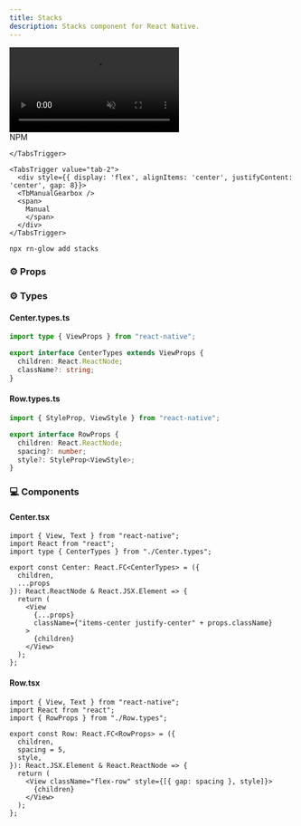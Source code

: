 ```yaml
---
title: Stacks
description: Stacks component for React Native.
---
```



<div className="flex justify-center items-center my-8">
  <video
    src="/avatar.mp4"
    autoPlay
    muted
    loop
    className="rounded-2xl"
    style={{ width: "80%", maxWidth: "960px", height: "auto" }}
  />
</div>

<Tabs defaultValue="tab-1">
<TabsList>
    <TabsTrigger value="tab-1">
      <div style={{ display: 'flex', alignItems: 'center', gap: 8 }}>
        <SiNpm />
        <span>NPM</span>
      </div>

    </TabsTrigger>

    <TabsTrigger value="tab-2">
      <div style={{ display: 'flex', alignItems: 'center', justifyContent: 'center', gap: 8}}>
      <TbManualGearbox />
      <span>
        Manual
        </span>
      </div>
    </TabsTrigger>

  </TabsList>

<TabsContent value="tab-1">
  
```bash
npx rn-glow add stacks
```


### ⚙️ Props



  </TabsContent>
</Tabs>

### ⚙️ Types
#### Center.types.ts

```ts
import type { ViewProps } from "react-native";

export interface CenterTypes extends ViewProps {
  children: React.ReactNode;
  className?: string;
}
```

#### Row.types.ts

```ts
import { StyleProp, ViewStyle } from "react-native";

export interface RowProps {
  children: React.ReactNode;
  spacing?: number;
  style?: StyleProp<ViewStyle>;
}
```

### 💻 Components
#### Center.tsx

```tsx
import { View, Text } from "react-native";
import React from "react";
import type { CenterTypes } from "./Center.types";

export const Center: React.FC<CenterTypes> = ({
  children,
  ...props
}): React.ReactNode & React.JSX.Element => {
  return (
    <View
      {...props}
      className={"items-center justify-center" + props.className}
    >
      {children}
    </View>
  );
};
```

#### Row.tsx

```tsx
import { View, Text } from "react-native";
import React from "react";
import { RowProps } from "./Row.types";

export const Row: React.FC<RowProps> = ({
  children,
  spacing = 5,
  style,
}): React.JSX.Element & React.ReactNode => {
  return (
    <View className="flex-row" style={[{ gap: spacing }, style]}>
      {children}
    </View>
  );
};
```
